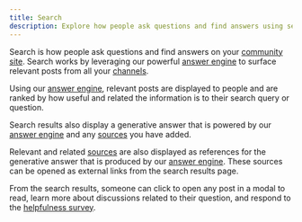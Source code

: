 ```yaml
---
title: Search
description: Explore how people ask questions and find answers using search
---
```


Search is how people ask questions and find answers on your [community site](/community-site). Search works by leveraging our powerful [answer engine](/answer-engine) to surface relevant posts from all your [channels](/channels).

Using our [answer engine](/answer-engine), relevant posts are displayed to people and are ranked by how useful and related the information is to their search query or question.

Search results also display a generative answer that is powered by our [answer engine](/answer-engine) and any [sources](/sources) you have added.

Relevant and related [sources](/sources) are also displayed as references for the generative answer that is produced by our [answer engine](/answer-engine). These sources can be opened as external links from the search results page.

From the search results, someone can click to open any post in a modal to read, learn more about discussions related to their question, and respond to the [helpfulness survey](/helpfulness-survey).